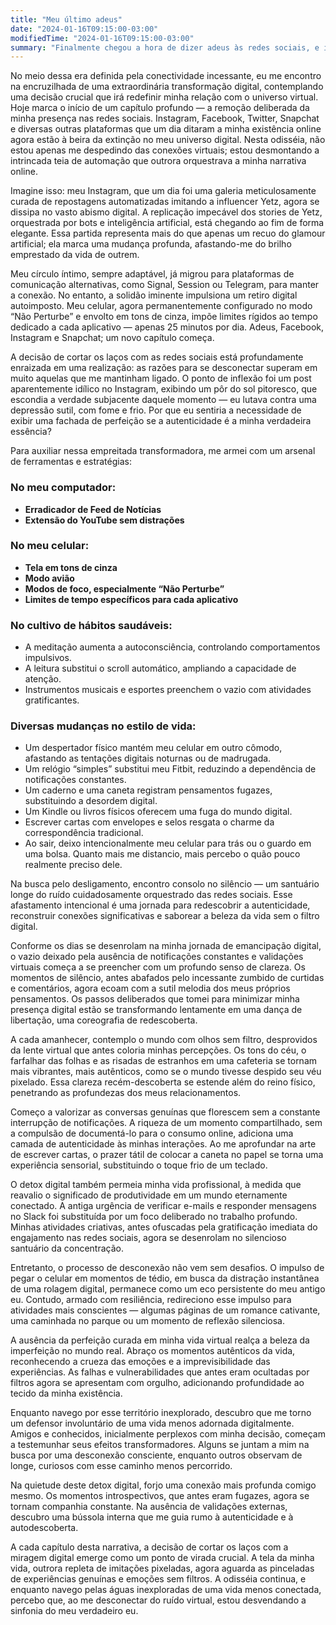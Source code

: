 ```yaml
---
title: "Meu último adeus"
date: "2024-01-16T09:15:00-03:00"
modifiedTime: "2024-01-16T09:15:00-03:00"
summary: "Finalmente chegou a hora de dizer adeus às redes sociais, e isso demorou."
---
```


No meio dessa era definida pela conectividade incessante, eu me encontro na encruzilhada de uma extraordinária transformação digital, contemplando uma decisão crucial que irá redefinir minha relação com o universo virtual. Hoje marca o início de um capítulo profundo — a remoção deliberada da minha presença nas redes sociais. Instagram, Facebook, Twitter, Snapchat e diversas outras plataformas que um dia ditaram a minha existência online agora estão à beira da extinção no meu universo digital. Nesta odisséia, não estou apenas me despedindo das conexões virtuais; estou desmontando a intrincada teia de automação que outrora orquestrava a minha narrativa online.

Imagine isso: meu Instagram, que um dia foi uma galeria meticulosamente curada de repostagens automatizadas imitando a influencer Yetz, agora se dissipa no vasto abismo digital. A replicação impecável dos stories de Yetz, orquestrada por bots e inteligência artificial, está chegando ao fim de forma elegante. Essa partida representa mais do que apenas um recuo do glamour artificial; ela marca uma mudança profunda, afastando-me do brilho emprestado da vida de outrem.

Meu círculo íntimo, sempre adaptável, já migrou para plataformas de comunicação alternativas, como Signal, Session ou Telegram, para manter a conexão. No entanto, a solidão iminente impulsiona um retiro digital autoimposto. Meu celular, agora permanentemente configurado no modo “Não Perturbe” e envolto em tons de cinza, impõe limites rígidos ao tempo dedicado a cada aplicativo — apenas 25 minutos por dia. Adeus, Facebook, Instagram e Snapchat; um novo capítulo começa.

A decisão de cortar os laços com as redes sociais está profundamente enraizada em uma realização: as razões para se desconectar superam em muito aquelas que me mantinham ligado. O ponto de inflexão foi um post aparentemente idílico no Instagram, exibindo um pôr do sol pitoresco, que escondia a verdade subjacente daquele momento — eu lutava contra uma depressão sutil, com fome e frio. Por que eu sentiria a necessidade de exibir uma fachada de perfeição se a autenticidade é a minha verdadeira essência?

Para auxiliar nessa empreitada transformadora, me armei com um arsenal de ferramentas e estratégias:

### No meu computador:
- **Erradicador de Feed de Notícias**
- **Extensão do YouTube sem distrações**

### No meu celular:
- **Tela em tons de cinza**
- **Modo avião**
- **Modos de foco, especialmente “Não Perturbe”**
- **Limites de tempo específicos para cada aplicativo**

### No cultivo de hábitos saudáveis:
- A meditação aumenta a autoconsciência, controlando comportamentos impulsivos.
- A leitura substitui o scroll automático, ampliando a capacidade de atenção.
- Instrumentos musicais e esportes preenchem o vazio com atividades gratificantes.

### Diversas mudanças no estilo de vida:
- Um despertador físico mantém meu celular em outro cômodo, afastando as tentações digitais noturnas ou de madrugada.
- Um relógio “simples” substitui meu Fitbit, reduzindo a dependência de notificações constantes.
- Um caderno e uma caneta registram pensamentos fugazes, substituindo a desordem digital.
- Um Kindle ou livros físicos oferecem uma fuga do mundo digital.
- Escrever cartas com envelopes e selos resgata o charme da correspondência tradicional.
- Ao sair, deixo intencionalmente meu celular para trás ou o guardo em uma bolsa. Quanto mais me distancio, mais percebo o quão pouco realmente preciso dele.

Na busca pelo desligamento, encontro consolo no silêncio — um santuário longe do ruído cuidadosamente orquestrado das redes sociais. Esse afastamento intencional é uma jornada para redescobrir a autenticidade, reconstruir conexões significativas e saborear a beleza da vida sem o filtro digital.

Conforme os dias se desenrolam na minha jornada de emancipação digital, o vazio deixado pela ausência de notificações constantes e validações virtuais começa a se preencher com um profundo senso de clareza. Os momentos de silêncio, antes abafados pelo incessante zumbido de curtidas e comentários, agora ecoam com a sutil melodia dos meus próprios pensamentos. Os passos deliberados que tomei para minimizar minha presença digital estão se transformando lentamente em uma dança de libertação, uma coreografia de redescoberta.

A cada amanhecer, contemplo o mundo com olhos sem filtro, desprovidos da lente virtual que antes coloria minhas percepções. Os tons do céu, o farfalhar das folhas e as risadas de estranhos em uma cafeteria se tornam mais vibrantes, mais autênticos, como se o mundo tivesse despido seu véu pixelado. Essa clareza recém-descoberta se estende além do reino físico, penetrando as profundezas dos meus relacionamentos.

Começo a valorizar as conversas genuínas que florescem sem a constante interrupção de notificações. A riqueza de um momento compartilhado, sem a compulsão de documentá-lo para o consumo online, adiciona uma camada de autenticidade às minhas interações. Ao me aprofundar na arte de escrever cartas, o prazer tátil de colocar a caneta no papel se torna uma experiência sensorial, substituindo o toque frio de um teclado.

O detox digital também permeia minha vida profissional, à medida que reavalio o significado de produtividade em um mundo eternamente conectado. A antiga urgência de verificar e-mails e responder mensagens no Slack foi substituída por um foco deliberado no trabalho profundo. Minhas atividades criativas, antes ofuscadas pela gratificação imediata do engajamento nas redes sociais, agora se desenrolam no silencioso santuário da concentração.

Entretanto, o processo de desconexão não vem sem desafios. O impulso de pegar o celular em momentos de tédio, em busca da distração instantânea de uma rolagem digital, permanece como um eco persistente do meu antigo eu. Contudo, armado com resiliência, redireciono esse impulso para atividades mais conscientes — algumas páginas de um romance cativante, uma caminhada no parque ou um momento de reflexão silenciosa.

A ausência da perfeição curada em minha vida virtual realça a beleza da imperfeição no mundo real. Abraço os momentos autênticos da vida, reconhecendo a crueza das emoções e a imprevisibilidade das experiências. As falhas e vulnerabilidades que antes eram ocultadas por filtros agora se apresentam com orgulho, adicionando profundidade ao tecido da minha existência.

Enquanto navego por esse território inexplorado, descubro que me torno um defensor involuntário de uma vida menos adornada digitalmente. Amigos e conhecidos, inicialmente perplexos com minha decisão, começam a testemunhar seus efeitos transformadores. Alguns se juntam a mim na busca por uma desconexão consciente, enquanto outros observam de longe, curiosos com esse caminho menos percorrido.

Na quietude deste detox digital, forjo uma conexão mais profunda comigo mesmo. Os momentos introspectivos, que antes eram fugazes, agora se tornam companhia constante. Na ausência de validações externas, descubro uma bússola interna que me guia rumo à autenticidade e à autodescoberta.

A cada capítulo desta narrativa, a decisão de cortar os laços com a miragem digital emerge como um ponto de virada crucial. A tela da minha vida, outrora repleta de imitações pixeladas, agora aguarda as pinceladas de experiências genuínas e emoções sem filtros. A odisséia continua, e enquanto navego pelas águas inexploradas de uma vida menos conectada, percebo que, ao me desconectar do ruído virtual, estou desvendando a sinfonia do meu verdadeiro eu.
